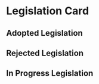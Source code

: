 

<Meta title="Library/Cards/Legislation" component={LegislationCard} />

# Legislation Card

<Props of={LegislationCard} />

## Adopted Legislation

<Story name="Adopted">
  <LegislationCard
    name="Council Budget Action SPD-4-A-1"
    status="Adopted"
    date="January 22nd, 2020"
    tags={["barbara bailey boulevard", "ADU", "single-family", "cottage"]}
  />
</Story>

## Rejected Legislation

<Story name="Rejected">
  <LegislationCard
    name="Council Budget Action SPD-4-A-1"
    status="Rejected"
    date="January 22nd, 2020"
    tags={["barbara bailey boulevard", "ADU", "single-family", "cottage"]}
  />
</Story>

## In Progress Legislation

<Story name="In Progress">
  <LegislationCard
    name="Council Budget Action SPD-4-A-1"
    status="Next Meeting"
    date="January 22nd, 2022"
    tags={["barbara bailey boulevard", "ADU", "single-family", "cottage"]}
  />
</Story>
